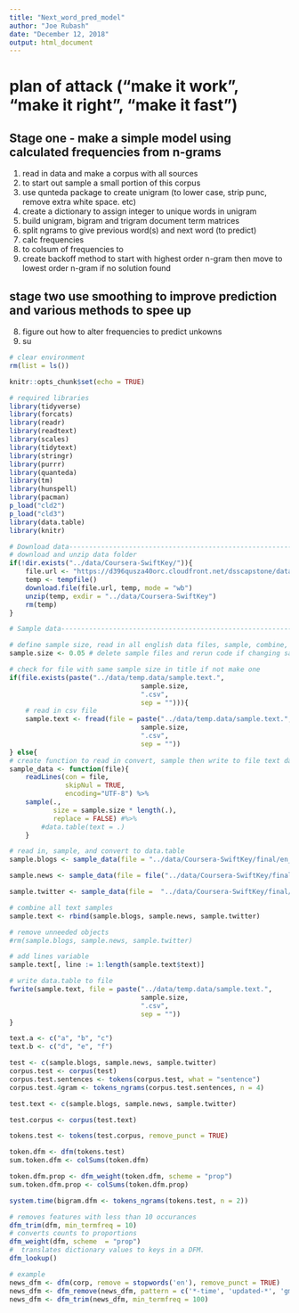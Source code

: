```yaml
---
title: "Next_word_pred_model"
author: "Joe Rubash"
date: "December 12, 2018"
output: html_document
---
```



# plan of attack ("make it work", "make it right", "make it fast")
## Stage one - make a simple model using calculated frequencies from n-grams
1. read in data and make a corpus with all sources
2. to start out sample a small portion of this corpus
3. use qunteda package to create unigram (to lower case, strip punc, remove extra 
white space. etc)
4. create a dictionary to assign integer to unique words in unigram
5. build unigram, bigram and trigram document term matrices
6. split ngrams to give previous word(s) and next word (to predict)
7. calc frequencies
8. to colsum of frequencies to
9. create backoff method to start with highest order n-gram then move to lowest
order n-gram if no solution found


## stage two use smoothing to improve prediction and various methods to spee up
8. figure out how to alter frequencies to predict unkowns
9. su

```r
# clear environment
rm(list = ls())

knitr::opts_chunk$set(echo = TRUE)

# required libraries
library(tidyverse)
library(forcats)
library(readr)
library(readtext)
library(scales)
library(tidytext)
library(stringr)
library(purrr)
library(quanteda)
library(tm)
library(hunspell)
library(pacman)
p_load("cld2")
p_load("cld3")
library(data.table)
library(knitr)

# Download data-----------------------------------------------------------------
# download and unzip data folder
if(!dir.exists("../data/Coursera-SwiftKey/")){
    file.url <- "https://d396qusza40orc.cloudfront.net/dsscapstone/dataset/Coursera-SwiftKey.zip"
    temp <- tempfile()
    download.file(file.url, temp, mode = "wb")
    unzip(temp, exdir = "../data/Coursera-SwiftKey")
    rm(temp)
}

# Sample data------------------------------------------------------------------

# define sample size, read in all english data files, sample, combine, add lines and save to file as csv
sample.size <- 0.05 # delete sample files and rerun code if changing sample size

# check for file with same sample size in title if not make one
if(file.exists(paste("../data/temp.data/sample.text.",
                                 sample.size,
                                 ".csv",
                                 sep = ""))){
    # read in csv file
    sample.text <- fread(file = paste("../data/temp.data/sample.text.",
                                 sample.size,
                                 ".csv",
                                 sep = ""))
} else{
# create function to read in convert, sample then write to file text data
sample_data <- function(file){
    readLines(con = file,
              skipNul = TRUE,
              encoding="UTF-8") %>%
    sample(.,
           size = sample.size * length(.),
           replace = FALSE) #%>% 
        #data.table(text = .)
    }

# read in, sample, and convert to data.table
sample.blogs <- sample_data(file = "../data/Coursera-SwiftKey/final/en_US/en_US.blogs.txt")

sample.news <- sample_data(file = file("../data/Coursera-SwiftKey/final/en_US/en_US.news.txt", "rb"))

sample.twitter <- sample_data(file =  "../data/Coursera-SwiftKey/final/en_US/en_US.twitter.txt")

# combine all text samples
sample.text <- rbind(sample.blogs, sample.news, sample.twitter) 

# remove unneeded objects
#rm(sample.blogs, sample.news, sample.twitter)

# add lines variable
sample.text[, line := 1:length(sample.text$text)]

# write data.table to file  
fwrite(sample.text, file = paste("../data/temp.data/sample.text.",
                                 sample.size,
                                 ".csv",
                                 sep = ""))
} 

text.a <- c("a", "b", "c")
text.b <- c("d", "e", "f")

test <- c(sample.blogs, sample.news, sample.twitter)
corpus.test <- corpus(test)
corpus.test.sentences <- tokens(corpus.test, what = "sentence") 
corpus.test.4gram <- tokens_ngrams(corpus.test.sentences, n = 4)
```
```r
test.text <- c(sample.blogs, sample.news, sample.twitter)

test.corpus <- corpus(test.text)

tokens.test <- tokens(test.corpus, remove_punct = TRUE)

token.dfm <- dfm(tokens.test)
sum.token.dfm <- colSums(token.dfm)

token.dfm.prop <- dfm_weight(token.dfm, scheme = "prop")
sum.token.dfm.prop <- colSums(token.dfm.prop)

system.time(bigram.dfm <- tokens_ngrams(tokens.test, n = 2))

# removes features with less than 10 occurances
dfm_trim(dfm, min_termfreq = 10)
# converts counts to proportions
dfm_weight(dfm, scheme  = "prop")
#  translates dictionary values to keys in a DFM.
dfm_lookup()

# example
news_dfm <- dfm(corp, remove = stopwords('en'), remove_punct = TRUE)
news_dfm <- dfm_remove(news_dfm, pattern = c('*-time', 'updated-*', 'gmt', 'bst'))
news_dfm <- dfm_trim(news_dfm, min_termfreq = 100)
```

